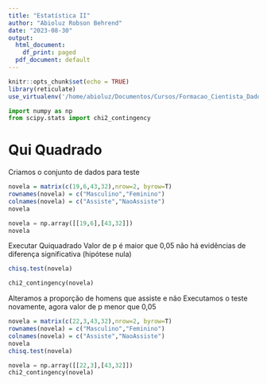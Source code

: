 ```yaml
---
title: "Estatística II"
author: "Abioluz Robson Behrend"
date: "2023-08-30"
output:
  html_document:
    df_print: paged
  pdf_document: default
---
```


```r
knitr::opts_chunk$set(echo = TRUE)
library(reticulate)
use_virtualenv('/home/abioluz/Documentos/Cursos/Formacao_Cientista_Dados/venv')
```

```python
import numpy as np
from scipy.stats import chi2_contingency

```

# Qui Quadrado

Criamos o conjunto de dados para teste
```r
novela = matrix(c(19,6,43,32),nrow=2, byrow=T)
rownames(novela) = c("Masculino","Feminino")
colnames(novela) = c("Assiste","NaoAssiste")
novela
```
```python
novela = np.array([[19,6],[43,32]])
novela
```

Executar Quiquadrado
Valor de p é maior que 0,05 não há evidências de diferença significativa (hipótese nula)
```r
chisq.test(novela)
```

```python
chi2_contingency(novela)
```


Alteramos a proporção de homens que assiste e não 
Executamos o teste novamente, agora valor de p menor que 0,05
```r
novela = matrix(c(22,3,43,32),nrow=2, byrow=T)
rownames(novela) = c("Masculino","Feminino")
colnames(novela) = c("Assiste","NaoAssiste")
novela
chisq.test(novela)
```

```python
novela = np.array([[22,3],[43,32]])
chi2_contingency(novela)
```
